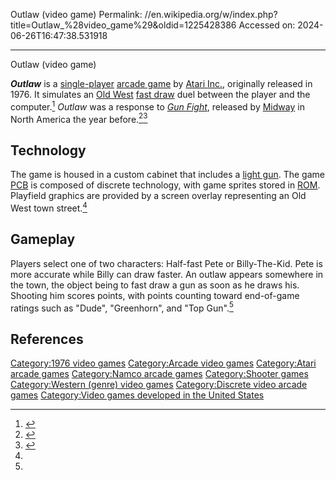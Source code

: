 Outlaw (video game)
Permalink: //en.wikipedia.org/w/index.php?title=Outlaw_%28video_game%29&oldid=1225428386
Accessed on: 2024-06-26T16:47:38.531918



------
Outlaw (video game)
{{short description|1976 video game}}
{{distinguish|Outlaw (1978 video game)|Outlaws (1985 video game)|Outlaws (1997 video game)}}
{{Infobox video game
|title = Outlaw
|image = Image:Outlaw Arcade Flyer, 1976.jpg
|caption = Arcade flyer
|developer = [[Atari, Inc.]]
|publisher = {{vgrelease|NA|Atari, Inc.|JP|[[Namco]]<ref name="ATVGL:JaO1971-2005">{{cite book|last=Akagi|first=Masumi|url=https://archive.org/stream/ArcadeGameList1971-2005#page/n52/mode/1up|title=ナムコ Namco|work=アーケードTVゲームリスト 国内•海外編 (1971-2005)|edition=1st|publisher=Amusement News Agency|date=13 October 2006|page=51|isbn=978-4990251215|language=ja}}</ref>}}
|programmer = 
| released = '''Arcade'''{{vgrelease|NA|March 1976<ref name="atari_production99">{{cite web|title=Production Numbers|url=http://www.atarigames.com/atarinumbers90s.pdf|publisher=[[Atari]]|year=1999|access-date=2021-03-22|archive-date=2013-05-10|archive-url=https://web.archive.org/web/20130510143012/http://www.atarigames.com/atarinumbers90s.pdf|url-status=dead}}</ref>|JP|May 1976<ref name="ATVGL:JaO1971-2005"/>}}
|genre = [[Shooter game|Shooter]]
|platforms = [[Arcade game|Arcade]]
| modes = [[Single-player video game|Single-player]]
}}

'''''Outlaw''''' is a [[Single-player video game|single-player]] [[arcade game]] by [[Atari|Atari Inc.]], originally released in 1976. It simulates an [[American frontier|Old West]] [[Gunfighter|fast draw]] duel between the player and the computer.<ref name="klov">{{cite web | title = Outlaw Killer List of Video Games Entry | url=http://www.klov.com/game_detail.php?game_id=8942 | access-date = 2007-12-27}}</ref> ''Outlaw'' was a response to ''[[Gun Fight]]'', released by [[Midway Games|Midway]] in North America the year before.<ref name="doteaters">{{cite web | title = The Dot Eaters: Draw (those pixels)! | url = http://www.thedoteaters.com/p2_stage1.php | access-date = 2007-12-27 | url-status = dead | archive-url = https://web.archive.org/web/20071231000817/http://www.thedoteaters.com/p2_stage1.php | archive-date = 2007-12-31}}</ref><ref name="gamasutra">
{{cite web | title = 1976: Coin-Op Business | url=http://www.gamasutra.com/view/feature/2000/the_history_of_atari_19711977.php?page=12 | access-date = 2007-12-27}}</ref>

==Technology==
The game is housed in a custom cabinet that includes a [[light gun]]. The game [[Printed circuit board|PCB]] is composed of discrete technology, with game sprites stored in [[Read-only memory|ROM]]. Playfield graphics are provided by a screen overlay representing an Old West town street.<ref name="klov" />

==Gameplay==
Players select one of two characters: Half-fast Pete or Billy-The-Kid. Pete is more accurate while Billy can draw faster. An outlaw appears somewhere in the town, the object being to fast draw a gun as soon as he draws his. Shooting him scores points, with points counting toward end-of-game ratings such as "Dude", "Greenhorn", and "Top Gun".<ref name="klov" />

==References==
{{reflist}}

{{1970s Atari arcade games}}

[[Category:1976 video games]]
[[Category:Arcade video games]]
[[Category:Atari arcade games]]
[[Category:Namco arcade games]]
[[Category:Shooter games]]
[[Category:Western (genre) video games]]
[[Category:Discrete video arcade games]]
[[Category:Video games developed in the United States]]

{{Atari-stub}}
{{arcade-stub}}